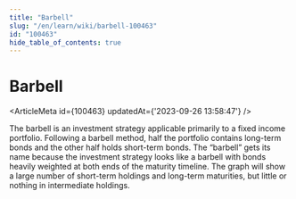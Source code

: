 ```yaml
---
title: "Barbell"
slug: "/en/learn/wiki/barbell-100463"
id: "100463"
hide_table_of_contents: true
---
```



# Barbell

<ArticleMeta id={100463} updatedAt={'2023-09-26 13:58:47'} />
<div className='border-solid border-b border-t-0 my-4 border-[var(--ifm-color-gray-300)]' />

The barbell is an investment strategy applicable primarily to a fixed income portfolio. Following a barbell method, half the portfolio contains long-term bonds and the other half holds short-term bonds. The “barbell” gets its name because the investment strategy looks like a barbell with bonds heavily weighted at both ends of the maturity timeline. The graph will show a large number of short-term holdings and long-term maturities, but little or nothing in intermediate holdings.
